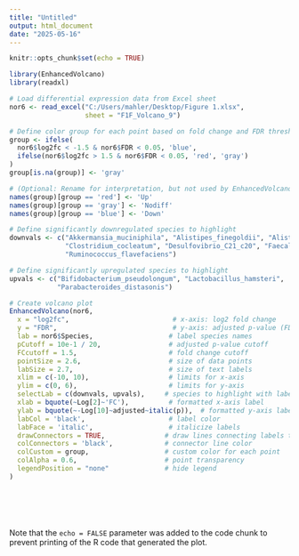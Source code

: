---
title: "Untitled"
output: html_document
date: "2025-05-16"
---

```{r setup, include=FALSE}
knitr::opts_chunk$set(echo = TRUE)
```



```{r cars}


library(EnhancedVolcano)
library(readxl)

# Load differential expression data from Excel sheet
nor6 <- read_excel("C:/Users/mahler/Desktop/Figure 1.xlsx", 
                   sheet = "F1F_Volcano_9")

# Define color group for each point based on fold change and FDR thresholds
group <- ifelse(
  nor6$log2fc < -1.5 & nor6$FDR < 0.05, 'blue',
  ifelse(nor6$log2fc > 1.5 & nor6$FDR < 0.05, 'red', 'gray')
)
group[is.na(group)] <- 'gray'

# (Optional: Rename for interpretation, but not used by EnhancedVolcano directly)
names(group)[group == 'red'] <- 'Up'
names(group)[group == 'gray'] <- 'Nodiff'
names(group)[group == 'blue'] <- 'Down'

# Define significantly downregulated species to highlight
downvals <- c("Akkermansia_muciniphila", "Alistipes_finegoldii", "Alistipes_massiliensis",
              "Clostridium_cocleatum", "Desulfovibrio_C21_c20", "Faecalibacterium_prausnitzii",
              "Ruminococcus_flavefaciens")

# Define significantly upregulated species to highlight
upvals <- c("Bifidobacterium_pseudolongum", "Lactobacillus_hamsteri", 
            "Parabacteroides_distasonis")

# Create volcano plot
EnhancedVolcano(nor6,
  x = "log2fc",                          # x-axis: log2 fold change
  y = "FDR",                             # y-axis: adjusted p-value (FDR)
  lab = nor6$Species,                   # label species names
  pCutoff = 10e-1 / 20,                 # adjusted p-value cutoff
  FCcutoff = 1.5,                       # fold change cutoff
  pointSize = 2.6,                      # size of data points
  labSize = 2.7,                        # size of text labels
  xlim = c(-10, 10),                    # limits for x-axis
  ylim = c(0, 6),                       # limits for y-axis
  selectLab = c(downvals, upvals),     # species to highlight with labels
  xlab = bquote(~Log[2]~'FC'),          # formatted x-axis label
  ylab = bquote(~-Log[10]~adjusted~italic(p)),  # formatted y-axis label
  labCol = 'black',                     # label color
  labFace = 'italic',                   # italicize labels
  drawConnectors = TRUE,               # draw lines connecting labels to points
  colConnectors = 'black',             # connector line color
  colCustom = group,                   # custom color for each point
  colAlpha = 0.6,                      # point transparency
  legendPosition = "none"              # hide legend
)






```



```{r pressure, echo=FALSE}

```

Note that the `echo = FALSE` parameter was added to the code chunk to prevent printing of the R code that generated the plot.

